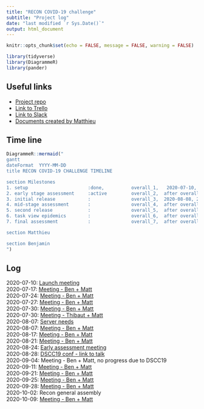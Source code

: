 ```yaml
---
title: "RECON COVID-19 challenge"
subtitle: "Project log"
date: "last modified `r Sys.Date()`"
output: html_document
---
```


```r
knitr::opts_chunk$set(echo = FALSE, message = FALSE, warning = FALSE)
```

```r
library(tidyverse)
library(DiagrammeR)
library(pander)
```

## Useful links

* [Project repo](https://github.com/mjrolland/covid-19-challenge)  
* [Link to Trello](https://trello.com/b/PQch7ney/covid19-challenge)  
* [Link to Slack](https://app.slack.com/client/T2SFJJQRL/G016PGWRPAA/thread/C2SFJJV8E-1594388640.056600)  
* [Documents created by Matthieu](https://mjrolland.github.io/covid-19-challenge/docs/document_list.html)  

## Time line

```r
DiagrammeR::mermaid("
gantt
dateFormat  YYYY-MM-DD
title RECON COVID-19 CHALLENGE TIMELINE

section Milestones
1. setup                      :done,          overall_1,   2020-07-10, 1d
2. early stage assessment     :active         overall_2,  after overall_1, 2020-08-07   
3. initial release            :               overall_3,  2020-08-08, 2020-08-30
4. mid-stage assessment       :               overall_4,  after overall_3, 2020-09-27
5. second release             :               overall_5,  after overall_4, 2020-10-10
6. task view epidemics        :               overall_6,  after overall_5, 2020-10-25
7. final assessment           :               overall_7,  after overall_6, 2020-11-27

section Matthieu

section Benjamin
")
```

## Log

2020-07-10: [Launch meeting](meeting_notes/2020-07-10_launch_meeting.html)  
2020-07-17: [Meeting - Ben + Matt](meeting_notes/2020-07-17_meeting.html)  
2020-07-24: [Meeting - Ben + Matt](meeting_notes/2020-07-24_meeting.html)  
2020-07-27: [Meeting - Ben + Matt](meeting_notes/2020-07-27_meeting.html)  
2020-07-30: [Meeting - Ben + Matt](meeting_notes/2020-07-30_meeting_1.html)  
2020-07-30: [Meeting - Thibaut + Matt](meeting_notes/2020-07-30_meeting_2.html)  
2020-08-07: [Server needs](server_needs.html)  
2020-08-07: [Meeting - Ben + Matt](meeting_notes/2020-08-07_meeting.html)  
2020-08-17: [Meeting - Ben + Matt](meeting_notes/2020-08-17_meeting.html)  
2020-08-21: [Meeting - Ben + Matt](meeting_notes/2020-08-21_meeting.html)  
2020-08-24: [Early assessment meeting](meeting_notes/2020-08-24_early_assessment_meeting.html)   
2020-08-28: [DSCC19 conf - link to talk](https://www.youtube.com/watch?v=E39BMCJsbx4&list=PL41aTiRjzS9sG2wtz6qusI4ZD2CDMV04O&index=8&t=0s)  
2020-09-04: Meeting - Ben + Matt, no progress due to DSCC19  
2020-09-11: [Meeting - Ben + Matt](meeting_notes/2020-09-11_meeting.html)  
2020-09-21: [Meeting - Ben + Matt](meeting_notes/2020-09-21_meeting.html)  
2020-09-25: [Meeting - Ben + Matt](meeting_notes/2020-09-25_meeting.html)  
2020-09-28: [Meeting - Ben + Matt](meeting_notes/2020-09-28_meeting.html)  
2020-10-02: Recon general assembly  
2020-10-09: [Meeting - Ben + Matt](meeting_notes/2020-10-09_meeting.html)  
